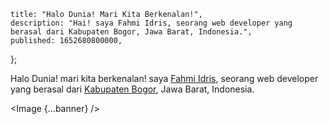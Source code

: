 

    title: "Halo Dunia! Mari Kita Berkenalan!",
    description: "Hai! saya Fahmi Idris, seorang web developer yang berasal dari Kabupaten Bogor, Jawa Barat, Indonesia.",
    published: 1652680800000,
};

Halo Dunia! mari kita berkenalan! saya [Fahmi Idris](/about), seorang web developer yang berasal dari [Kabupaten Bogor](https://goo.gl/maps/m2TTQLokweevj9vY6), Jawa Barat, Indonesia.

<Image {...banner} />
